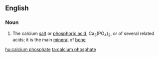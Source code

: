 ==English==

===Noun===
{{wikipedia}}
{{en-noun|head=[[calcium]] [[phosphate]]}}

# {{context|inorganic compound}} The calcium [[salt]] or [[phosphoric acid]], Ca<sub>3</sub>(PO<sub>4</sub>)<sub>2</sub>, or of several related acids; it is the main [[mineral]] of [[bone]]

[[hu:calcium phosphate]]
[[ta:calcium phosphate]]